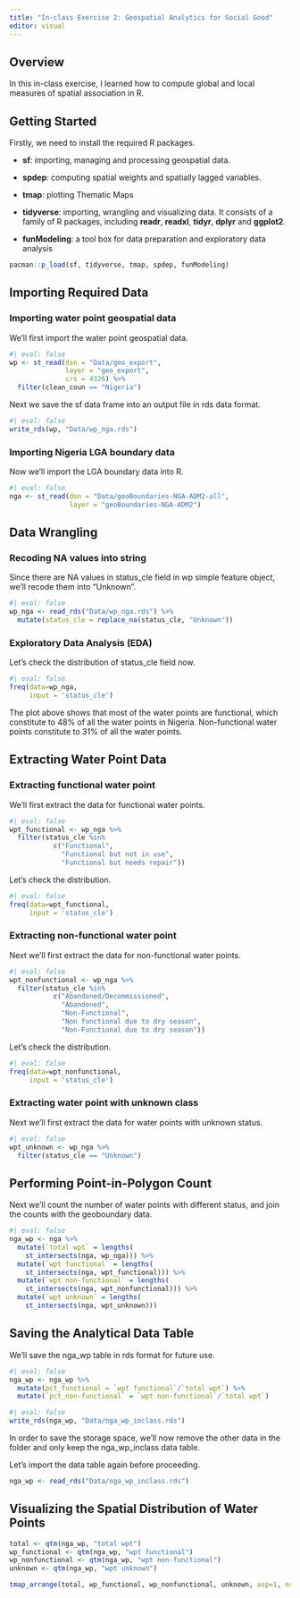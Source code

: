 ```yaml
---
title: "In-class Exercise 2: Geospatial Analytics for Social Good"
editor: visual
---
```


## Overview

In this in-class exercise, I learned how to compute global and local measures of spatial association in R.

## Getting Started

Firstly, we need to install the required R packages.

-   **sf**: importing, managing and processing geospatial data.

-   **spdep**: computing spatial weights and spatially lagged variables.

-   **tmap**: plotting Thematic Maps

-   **tidyverse**: importing, wrangling and visualizing data. It consists of a family of R packages, including **readr**, **readxl**, **tidyr**, **dplyr** and **ggplot2**.

-   **funModeling**: a tool box for data preparation and exploratory data analysis

```r
pacman::p_load(sf, tidyverse, tmap, spdep, funModeling)

```

## Importing Required Data

### Importing water point geospatial data

We'll first import the water point geospatial data.

```r
#| eval: false
wp <- st_read(dsn = "Data/geo_export",
              layer = "geo_export",
              crs = 4326) %>%
  filter(clean_coun == "Nigeria")

```

Next we save the sf data frame into an output file in rds data format.

```r
#| eval: false
write_rds(wp, "Data/wp_nga.rds")

```

### Importing Nigeria LGA boundary data

Now we'll import the LGA boundary data into R.

```r
#| eval: false
nga <- st_read(dsn = "Data/geoBoundaries-NGA-ADM2-all",
               layer = "geoBoundaries-NGA-ADM2")

```

## Data Wrangling

### Recoding NA values into string

Since there are NA values in status_cle field in wp simple feature object, we'll recode them into "Unknown".

```r
#| eval: false
wp_nga <- read_rds("Data/wp_nga.rds") %>%
  mutate(status_cle = replace_na(status_cle, "Unknown"))

```

### Exploratory Data Analysis (EDA)

Let's check the distribution of status_cle field now.

```r
#| eval: false
freq(data=wp_nga, 
     input = 'status_cle')

```

The plot above shows that most of the water points are functional, which constitute to 48% of all the water points in Nigeria. Non-functional water points constitute to 31% of all the water points.

## Extracting Water Point Data

### Extracting functional water point

We'll first extract the data for functional water points.

```r
#| eval: false
wpt_functional <- wp_nga %>%
  filter(status_cle %in%
           c("Functional", 
             "Functional but not in use",
             "Functional but needs repair"))

```

Let's check the distribution.

```r
#| eval: false
freq(data=wpt_functional, 
     input = 'status_cle')

```

### Extracting non-functional water point

Next we'll first extract the data for non-functional water points.

```r
#| eval: false
wpt_nonfunctional <- wp_nga %>%
  filter(status_cle %in%
           c("Abandoned/Decommissioned", 
             "Abandoned",
             "Non-Functional",
             "Non functional due to dry season",
             "Non-Functional due to dry season"))

```

Let's check the distribution.

```r
#| eval: false
freq(data=wpt_nonfunctional, 
     input = 'status_cle')

```

### Extracting water point with unknown class

Next we'll first extract the data for water points with unknown status.

```r
#| eval: false
wpt_unknown <- wp_nga %>%
  filter(status_cle == "Unknown")

```

## Performing Point-in-Polygon Count

Next we'll count the number of water points with different status, and join the counts with the geoboundary data.

```r
#| eval: false
nga_wp <- nga %>% 
  mutate(`total wpt` = lengths(
    st_intersects(nga, wp_nga))) %>%
  mutate(`wpt functional` = lengths(
    st_intersects(nga, wpt_functional))) %>%
  mutate(`wpt non-functional` = lengths(
    st_intersects(nga, wpt_nonfunctional))) %>%
  mutate(`wpt unknown` = lengths(
    st_intersects(nga, wpt_unknown)))

```

## Saving the Analytical Data Table

We'll save the nga_wp table in rds format for future use.

```r
#| eval: false
nga_wp <- nga_wp %>%
  mutate(pct_functional = `wpt functional`/`total wpt`) %>%
  mutate(`pct_non-functional` = `wpt non-functional`/`total wpt`) 

```

```r
#| eval: false
write_rds(nga_wp, "Data/nga_wp_inclass.rds")

```

In order to save the storage space, we'll now remove the other data in the folder and only keep the nga_wp_inclass data table.

Let's import the data table again before proceeding.

```r
nga_wp <- read_rds("Data/nga_wp_inclass.rds")

```

## Visualizing the Spatial Distribution of Water Points

```r
total <- qtm(nga_wp, "total wpt")
wp_functional <- qtm(nga_wp, "wpt functional")
wp_nonfunctional <- qtm(nga_wp, "wpt non-functional")
unknown <- qtm(nga_wp, "wpt unknown")

tmap_arrange(total, wp_functional, wp_nonfunctional, unknown, asp=1, ncol=2)

```
